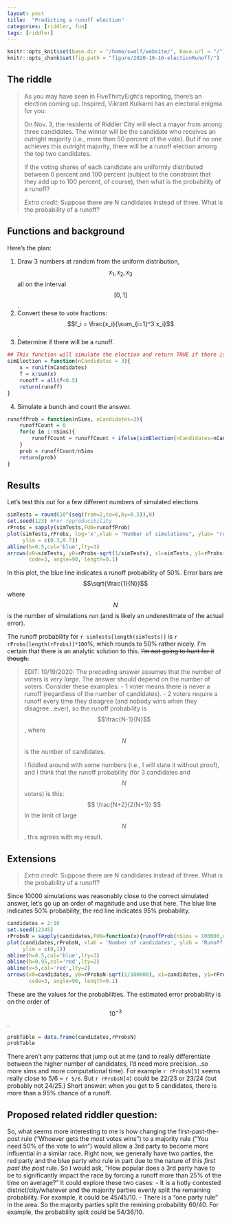 ```yaml
---
layout: post
title:  "Predicting a runoff election"
categories: [riddler, fun]
tags: [riddler]
---
```

```r
knitr::opts_knit$set(base.dir = "/home/swolf/website/", base.url = "/")
knitr::opts_chunk$set(fig.path = "figure/2020-10-16-electionRunoff/")
```

## The riddle

> As you may have seen in FiveThirtyEight’s reporting, there’s an election coming up. Inspired, Vikrant Kulkarni has an electoral enigma for you:
>
> On Nov. 3, the residents of Riddler City will elect a mayor from among three candidates. The winner will be the candidate who receives an outright majority (i.e., more than 50 percent of the vote). But if no one achieves this outright majority, there will be a runoff election among the top two candidates.
>
> If the voting shares of each candidate are uniformly distributed between 0 percent and 100 percent (subject to the constraint that they add up to 100 percent, of course), then what is the probability of a runoff?
>
> _Extra credit_: Suppose there are N candidates instead of three. What is the probability of a runoff?

## Functions and background

Here's the plan:

1. Draw 3 numbers at random from the uniform distribution, $$x_1, x_2, x_3$$ all on the interval $$[0,1]$$.
2. Convert these to vote fractions: $$f_i = \frac{x_i}{\sum_{i=1}^3 x_i}$$.
3. Determine if there will be a runoff.

```r
## This function will simulate the election and return TRUE if there is a need for a runoff.
simElection = function(nCandidates = 3){
    x = runif(nCandidates)
    f = x/sum(x)
    runoff = all(f<0.5)
    return(runoff)
}
```

4. Simulate a bunch and count the answer.

```r
runoffProb = function(nSims, nCandidates=3){
    runoffCount = 0
    for(e in 1:nSims){
        runoffCount = runoffCount + ifelse(simElection(nCandidates=nCandidates),1,0)
    }
    prob = runoffCount/nSims
    return(prob)
}
```

## Results
Let's test this out for a few different numbers of simulated elections

```r
simTests = round(10^(seq(from=2,to=6,by=0.5)),0)
set.seed(123) #For reproducibility
rProbs = sapply(simTests,FUN=runoffProb)
plot(simTests,rProbs, log='x',xlab = "Number of simulations", ylab= "runoff probability",
     ylim = c(0.3,0.7))
abline(h=0.5,col='blue',lty=3)
arrows(x0=simTests, y0=rProbs-sqrt(1/simTests), x1=simTests, y1=rProbs+sqrt(1/simTests), 
       code=3, angle=90, length=0.1)
```

In this plot, the blue line indicates a runoff probability of 50%.  Error bars are $$\sqrt{\frac{1}{N}}$$ where $$N$$ is the number of simulations run (and is likely an underestimate of the actual error).  

The runoff probability for `r simTests[length(simTests)]` is `r rProbs[length(rProbs)]*100`%, which rounds to 50% rather nicely.  I'm certain that there is an analytic solution to this.  ~~I'm not going to hunt for it though.~~

> EDIT: 10/19/2020:  The preceding answer assumes that the number of voters is _very large_.  The answer should depend on the number of voters.  Consider these examples:
> - 1 voter means there is never a runoff (regardless of the number of candidates).
> - 2 voters require a runoff every time they disagree (and nobody wins when they disagree...ever), so the runoff probability is $$\frac{N-1}{N}$$, where $$N$$ is the number of candidates.
>
> I fiddled around with some numbers (i.e., I will state it without proof), and I think that the runoff probability (for 3 candidates and $$N$$ voters) is this:
> $$ \frac{N+2}{2(N+1)} $$
> In the limit of large $$N$$, this agrees with my result.


## Extensions
> _Extra credit_: Suppose there are N candidates instead of three. What is the probability of a runoff?

Since 10000 simulations was reasonably close to the correct simulated answer, let's go up an order of magnitude and use that here.  The blue line indicates 50% probability, the red line indicates 95% probability.

```r
candidates = 2:10
set.seed(12345)
rProbsN = sapply(candidates,FUN=function(x){runoffProb(nSims = 100000,nCandidates=x)})
plot(candidates,rProbsN, xlab = 'Number of candidates', ylab = 'Runoff Probability',
     ylim = c(0,1))
abline(h=0.5,col='blue',lty=3)
abline(h=0.95,col='red',lty=2)
abline(v=5,col='red',lty=2)
arrows(x0=candidates, y0=rProbsN-sqrt(1/100000), x1=candidates, y1=rProbsN+sqrt(1/100000), 
       code=3, angle=90, length=0.1)
```

These are the values for the probabilities.  The estimated error probability is on the order of $$10^{-3}$$.

```r
probTable = data.frame(candidates,rProbsN)
probTable
```

There aren't any patterns that jump out at me (and to really differentiate between the higher number of candidates, I'd need more precision...so more sims and more computational time).  For example `r rProbsN[3]` seems really close to 5/6 = `r 5/6`.  But `r rProbsN[4]` could be 22/23 or 23/24 (but probably not 24/25.)  Short answer: when you get to 5 candidates, there is more than a 95% chance of a runoff.

## Proposed related riddler question:
So, what seems more interesting to me is how changing the first-past-the-post rule ("Whoever gets the most votes wins") to a majority rule ("You need 50% of the vote to win") would allow a 3rd party to become more influential in a similar race.  Right now, we generally have two parties, the red party and the blue party who rule in part due to the nature of this _first past the post_ rule.  So I would ask, "How popular does a 3rd party have to be to significantly impact the race by forcing a runoff more than 25% of the time on average?"  It could explore these two cases:
- It is a hotly contested district/city/whatever and the majority parties evenly split the remaining probability.  For example, it could be 45/45/10.
- There is a "one party rule" in the area.  So the majority parties split the remining probability 60/40.  For example, the probability split could be 54/36/10.